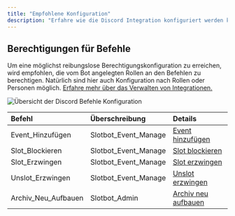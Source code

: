 ```yaml
---
title: "Empfohlene Konfiguration"
description: "Erfahre wie die Discord Integration konfiguriert werden kann."
---
```


## Berechtigungen für Befehle

Um eine möglichst reibungslose Berechtigungskonfiguration zu erreichen, wird empfohlen, die vom Bot angelegten Rollen an den Befehlen zu berechtigen. Natürlich sind hier auch Konfiguration nach Rollen oder Personen möglich. [Erfahre mehr über das Verwalten von Integrationen.](https://support.discord.com/hc/de/articles/360045093012)

![Übersicht der Discord Befehle Konfiguration](/images/integrationen/discord/empfohlene-konfiguration/Slotbot-Discord-Configuration.png)

| Befehl              | Überschreibung       | Details                                                                       |
|:--------------------|:---------------------|:------------------------------------------------------------------------------|
| Event_Hinzufügen    | Slotbot_Event_Manage | [Event hinzufügen](/integrationen/discord/bot-befehle/event-hinzufügen)      |
| Slot_Blockieren     | Slotbot_Event_Manage | [Slot blockieren](/integrationen/discord/bot-befehle/slot-blockieren)         |
| Slot_Erzwingen      | Slotbot_Event_Manage | [Slot erzwingen](/integrationen/discord/bot-befehle/slot-erzwingen)           |
| Unslot_Erzwingen    | Slotbot_Event_Manage | [Unslot erzwingen](/integrationen/discord/bot-befehle/unslot-erzwingen)       |
| Archiv_Neu_Aufbauen | Slotbot_Admin        | [Archiv neu aufbauen](/integrationen/discord/bot-befehle/archiv-neu-aufbauen) |
